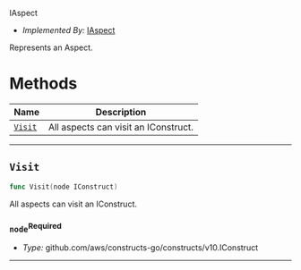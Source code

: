  IAspect <a name="IAspect" id="cdktf.IAspect"></a>

- *Implemented By:* <a href="#cdktf.IAspect">IAspect</a>

Represents an Aspect.

# Methods <a name="Methods" id="Methods"></a>

| **Name** | **Description** |
| --- | --- |
| <code><a href="#cdktf.IAspect.visit">Visit</a></code> | All aspects can visit an IConstruct. |

---

## `Visit` <a name="Visit" id="cdktf.IAspect.visit"></a>

```go
func Visit(node IConstruct)
```

All aspects can visit an IConstruct.

### `node`<sup>Required</sup> <a name="node" id="cdktf.IAspect.visit.parameter.node"></a>

- *Type:* github.com/aws/constructs-go/constructs/v10.IConstruct

---

